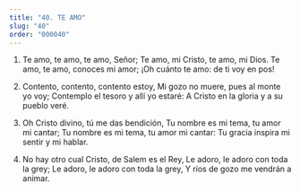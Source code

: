 ```yaml
---
title: "40. TE AMO"
slug: "40"
order: "000040"
---
```


1. Te amo, te amo, te amo, Señor;
Te amo, mi Cristo, te amo, mi Dios. Te amo, te amo, conoces mi amor;
¡Oh cuánto te amo: de ti voy en pos!

2.	Contento, contento, contento estoy,
Mi gozo no muere, pues al monte yo voy; Contemplo el tesoro y allí yo estaré:
A Cristo en la gloria y a su pueblo veré.

3.	Oh Cristo divino, tú me das bendición,
Tu nombre es mi tema, tu amor mi cantar; Tu nombre es mi tema, tu amor mi cantar: Tu gracia inspira mi sentir y mi hablar.

4.	No hay otro cual Cristo, de Salem es el Rey, Le adoro, le adoro con toda la grey;
Le adoro, le adoro con toda la grey, Y ríos de gozo me vendrán a animar.


